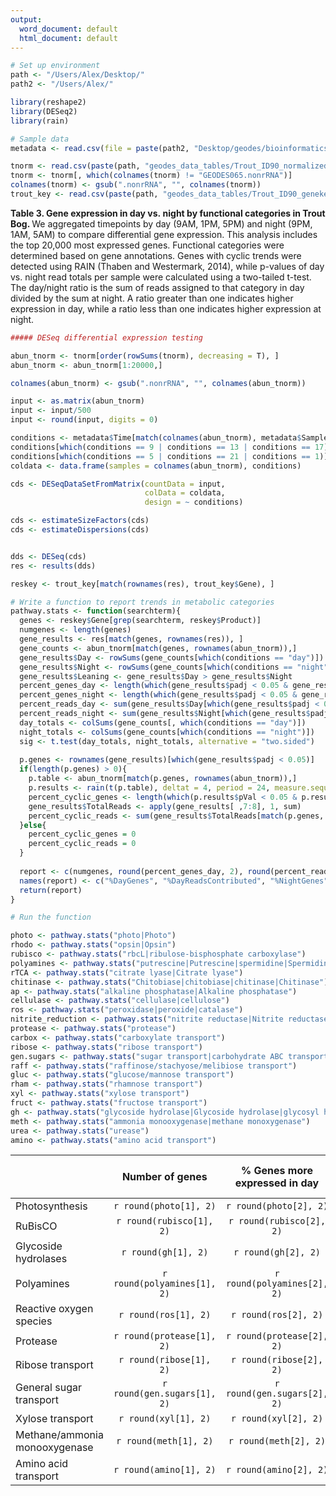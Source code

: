 ```yaml
---
output:
  word_document: default
  html_document: default
---
```

```r
# Set up environment
path <- "/Users/Alex/Desktop/"
path2 <- "/Users/Alex/"

library(reshape2)
library(DESeq2)
library(rain)

# Sample data
metadata <- read.csv(file = paste(path2, "Desktop/geodes/bioinformatics_workflow/R_processing/sample_metadata.csv", sep = ""), header = T)

```

```r

tnorm <- read.csv(paste(path, "geodes_data_tables/Trout_ID90_normalized_readcounts.csv", sep = ""), header = T, row.names = 1)
tnorm <- tnorm[, which(colnames(tnorm) != "GEODES065.nonrRNA")]
colnames(tnorm) <- gsub(".nonrRNA", "", colnames(tnorm))
trout_key <- read.csv(paste(path, "geodes_data_tables/Trout_ID90_genekey_geneclassifications_2018-11-28.csv", sep = ""), header = T)


```
**Table 3. Gene expression in day vs. night by functional categories in Trout Bog. ** We aggregated timepoints by day (9AM, 1PM, 5PM) and night (9PM, 1AM, 5AM) to compare differential gene expression. This analysis includes the top 20,000 most expressed genes. Functional categories were determined based on gene annotations. Genes with cyclic trends were detected using RAIN (Thaben and Westermark, 2014), while p-values of day vs. night read totals per sample were calculated using a two-tailed t-test. The day/night ratio is the sum of reads assigned to that category in day divided by the sum at night. A ratio greater than one indicates higher expression in day, while a ratio less than one indicates higher expression at night.


```r

##### DESeq differential expression testing

abun_tnorm <- tnorm[order(rowSums(tnorm), decreasing = T), ]
abun_tnorm <- abun_tnorm[1:20000,]

colnames(abun_tnorm) <- gsub(".nonrRNA", "", colnames(abun_tnorm))

input <- as.matrix(abun_tnorm)
input <- input/500
input <- round(input, digits = 0)

conditions <- metadata$Time[match(colnames(abun_tnorm), metadata$Sample)]
conditions[which(conditions == 9 | conditions == 13 | conditions == 17)] <- "day"
conditions[which(conditions == 5 | conditions == 21 | conditions == 1)] <- "night"
coldata <- data.frame(samples = colnames(abun_tnorm), conditions)

cds <- DESeqDataSetFromMatrix(countData = input,
                              colData = coldata,
                              design = ~ conditions)

cds <- estimateSizeFactors(cds) 
cds <- estimateDispersions(cds) 


dds <- DESeq(cds)
res <- results(dds)

reskey <- trout_key[match(rownames(res), trout_key$Gene), ]

# Write a function to report trends in metabolic categories
pathway.stats <- function(searchterm){
  genes <- reskey$Gene[grep(searchterm, reskey$Product)]
  numgenes <- length(genes)
  gene_results <- res[match(genes, rownames(res)), ]
  gene_counts <- abun_tnorm[match(genes, rownames(abun_tnorm)),]
  gene_results$Day <- rowSums(gene_counts[which(conditions == "day")])
  gene_results$Night <- rowSums(gene_counts[which(conditions == "night")])
  gene_results$Leaning <- gene_results$Day > gene_results$Night
  percent_genes_day <- length(which(gene_results$padj < 0.05 & gene_results$Leaning == TRUE))/length(genes) * 100
  percent_genes_night <- length(which(gene_results$padj < 0.05 & gene_results$Leaning == FALSE))/length(genes) * 100
  percent_reads_day <- sum(gene_results$Day[which(gene_results$padj < 0.05 & gene_results$Leaning == TRUE)])/sum(gene_results$Day) * 100
  percent_reads_night <- sum(gene_results$Night[which(gene_results$padj < 0.05 & gene_results$Leaning == FALSE)])/sum(gene_results$Night) * 100
  day_totals <- colSums(gene_counts[, which(conditions == "day")])
  night_totals <- colSums(gene_counts[which(conditions == "night")])
  sig <- t.test(day_totals, night_totals, alternative = "two.sided")
  
  p.genes <- rownames(gene_results)[which(gene_results$padj < 0.05)]
  if(length(p.genes) > 0){
    p.table <- abun_tnorm[match(p.genes, rownames(abun_tnorm)),]
    p.results <- rain(t(p.table), deltat = 4, period = 24, measure.sequence = table(metadata$Timepoint[match(colnames(p.table), metadata$Sample)]), verbose = T, adjp.method = "Bonferroni")
    percent_cyclic_genes <- length(which(p.results$pVal < 0.05 & p.results$phase == 12))/length(genes) * 100
    gene_results$TotalReads <- apply(gene_results[ ,7:8], 1, sum)
    percent_cyclic_reads <- sum(gene_results$TotalReads[match(p.genes, rownames(gene_results))])/sum(gene_results$TotalReads) * 100
  }else{
    percent_cyclic_genes = 0
    percent_cyclic_reads = 0
  }
  
  report <- c(numgenes, round(percent_genes_day, 2), round(percent_reads_day, 2), round(percent_genes_night, 2), round(percent_reads_night, 2), round(percent_cyclic_genes, 2), round(percent_cyclic_reads, 2), mean(day_totals), mean(night_totals), round(sig$p.value, 2))
  names(report) <- c("%DayGenes", "%DayReadsContributed", "%NightGenes", "%NightReadsContributed", "%CyclicGenes", "%CyclicReadsContributed", "DayReads", "NightReads", "t-test")
  return(report)
}

# Run the function

photo <- pathway.stats("photo|Photo")
rhodo <- pathway.stats("opsin|Opsin")
rubisco <- pathway.stats("rbcL|ribulose-bisphosphate carboxylase")
polyamines <- pathway.stats("putrescine|Putrescine|spermidine|Spermidine")
rTCA <- pathway.stats("citrate lyase|Citrate lyase")
chitinase <- pathway.stats("Chitobiase|chitobiase|chitinase|Chitinase")
ap <- pathway.stats("alkaline phosphatase|Alkaline phosphatase")
cellulase <- pathway.stats("cellulase|cellulose")
ros <- pathway.stats("peroxidase|peroxide|catalase")
nitrite_reduction <- pathway.stats("nitrite reductase|Nitrite reductase|nitrite oxidoreductase|Nitrite oxidoreductase")
protease <- pathway.stats("protease")
carbox <- pathway.stats("carboxylate transport")
ribose <- pathway.stats("ribose transport")
gen.sugars <- pathway.stats("sugar transport|carbohydrate ABC transport|Carbohydrate-selective porin")
raff <- pathway.stats("raffinose/stachyose/melibiose transport")
gluc <- pathway.stats("glucose/mannose transport")
rham <- pathway.stats("rhamnose transport")
xyl <- pathway.stats("xylose transport")
fruct <- pathway.stats("fructose transport")
gh <- pathway.stats("glycoside hydrolase|Glycoside hydrolase|glycosyl hydrolase")
meth <- pathway.stats("ammonia monooxygenase|methane monoxygenase")
urea <- pathway.stats("urease")
amino <- pathway.stats("amino acid transport")
```


|                         | Number of genes | % Genes more expressed in day      | % Genes more expressed at night   | % Cyclic genes (12 hr phase)  | p-value from t-test of day vs. night read totals | Day/night ratio |
| -----------------------|:-----------------:|:------------------------:|:------------------------:|:------------------------:|:------------------------:|:-----:|
| Photosynthesis | `r round(photo[1], 2)` | `r round(photo[2], 2)` | `r round(photo[4], 2)` | `r round(photo[6], 2)` | `r round(photo[10], 2)` | `r round(photo[8]/photo[9], 2)` |
| RuBisCO | `r round(rubisco[1], 2)` | `r round(rubisco[2], 2)` | `r round(rubisco[4], 2)` | `r round(rubisco[6], 2)` | `r round(rubisco[10], 2)` | `r round(photo[8]/photo[9], 2)` |
| Glycoside hydrolases | `r round(gh[1], 2)` | `r round(gh[2], 2)` | `r round(gh[4], 2)` | `r round(gh[6], 2)` | `r round(gh[10], 2)` | `r round(gh[8]/gh[9], 2)` |
| Polyamines | `r round(polyamines[1], 2)` | `r round(polyamines[2], 2)` | `r round(polyamines[4], 2)` | `r round(polyamines[6], 2)` | `r round(polyamines[10], 2)` | `r round(polyamines[8]/polyamines[9], 2)` |
| Reactive oxygen species | `r round(ros[1], 2)` | `r round(ros[2], 2)` | `r round(ros[4], 2)` | `r round(ros[6], 2)` | `r round(ros[10], 2)` | `r round(ros[8]/ros[9], 2)` |
| Protease | `r round(protease[1], 2)` | `r round(protease[2], 2)` | `r round(protease[4], 2)` | `r round(protease[6], 2)` | `r round(protease[10], 2)` | `r round(protease[8]/protease[9], 2)` |
| Ribose transport | `r round(ribose[1], 2)` | `r round(ribose[2], 2)` | `r round(ribose[4], 2)` | `r round(ribose[6], 2)` | `r round(ribose[10], 2)` | `r round(ribose[8]/ribose[9], 2)` |
| General sugar transport | `r round(gen.sugars[1], 2)` | `r round(gen.sugars[2], 2)` | `r round(gen.sugars[4], 2)` | `r round(gen.sugars[6], 2)` | `r round(gen.sugars[10], 2)` | `r round(gen.sugars[8]/gen.sugars[9], 2)` |
| Xylose transport | `r round(xyl[1], 2)` | `r round(xyl[2], 2)` | `r round(xyl[4], 2)` | `r round(xyl[6], 2)` | `r round(xyl[10], 2)` | `r round(xyl[8]/xyl[9], 2)` |
| Methane/ammonia monooxygenase | `r round(meth[1], 2)` | `r round(meth[2], 2)` | `r round(meth[4], 2)` |  `r round(meth[6], 2)` | `r round(meth[10], 2)` | `r round(meth[8]/meth[9])` |
| Amino acid transport | `r round(amino[1], 2)` | `r round(amino[2], 2)` | `r round(amino[4], 2)` | `r round(amino[6], 2)` | `r round(amino[10], 2)` | `r round(amino[8]/amino[9], 2)` |

